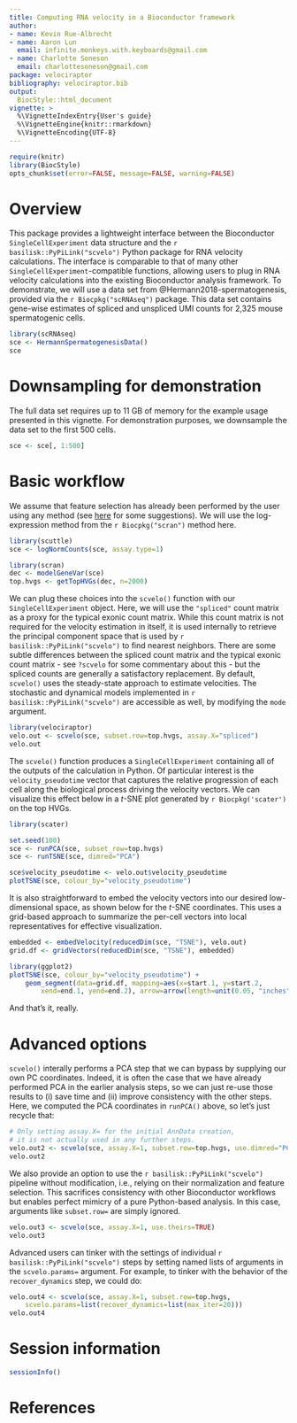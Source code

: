 ```yaml
---
title: Computing RNA velocity in a Bioconductor framework
author:
- name: Kevin Rue-Albrecht
- name: Aaron Lun
  email: infinite.monkeys.with.keyboards@gmail.com
- name: Charlotte Soneson
  email: charlottesoneson@gmail.com
package: velociraptor
bibliography: velociraptor.bib
output:
  BiocStyle::html_document
vignette: >
  %\VignetteIndexEntry{User's guide}
  %\VignetteEngine{knitr::rmarkdown}
  %\VignetteEncoding{UTF-8}    
---
```


```r
require(knitr)
library(BiocStyle)
opts_chunk$set(error=FALSE, message=FALSE, warning=FALSE)
```

# Overview

This package provides a lightweight interface between the Bioconductor `SingleCellExperiment` data structure
and the `r basilisk::PyPiLink("scvelo")` Python package for RNA velocity calculations.
The interface is comparable to that of many other `SingleCellExperiment`-compatible functions,
allowing users to plug in RNA velocity calculations into the existing Bioconductor analysis framework.
To demonstrate, we will use a data set from @Hermann2018-spermatogenesis, provided via the `r Biocpkg("scRNAseq")` package.
This data set contains gene-wise estimates of spliced and unspliced UMI counts for 2,325 mouse spermatogenic cells.

```r
library(scRNAseq)
sce <- HermannSpermatogenesisData()
sce
```

# Downsampling for demonstration

The full data set requires up to 11 GB of memory for the example usage presented in this vignette.
For demonstration purposes, we downsample the data set to the first 500 cells.

```r
sce <- sce[, 1:500]
```

# Basic workflow

We assume that feature selection has already been performed by the user using any method 
(see [here](https://osca.bioconductor.org/feature-selection.html) for some suggestions).
We will use the log-expression method from the `r Biocpkg("scran")` method here.

```r
library(scuttle)
sce <- logNormCounts(sce, assay.type=1)

library(scran)
dec <- modelGeneVar(sce)
top.hvgs <- getTopHVGs(dec, n=2000)
```

We can plug these choices into the `scvelo()` function with our `SingleCellExperiment` object.
Here, we will use the `"spliced"` count matrix as a proxy for the typical exonic count matrix.
While this count matrix is not required for the velocity estimation in itself, it is used internally to retrieve the principal component space that is used by `r basilisk::PyPiLink("scvelo")` to find nearest neighbors.
There are some subtle differences between the spliced count matrix and the typical exonic count matrix - see `?scvelo` for some commentary about this -
but the spliced counts are generally a satisfactory replacement.
By default, `scvelo()` uses the steady-state approach to estimate velocities. 
The stochastic and dynamical models implemented in `r basilisk::PyPiLink("scvelo")` are accessible as well, by modifying the `mode` argument. 

```r
library(velociraptor)
velo.out <- scvelo(sce, subset.row=top.hvgs, assay.X="spliced")
velo.out
```

The `scvelo()` function produces a `SingleCellExperiment` containing all of the outputs of the calculation in Python.
Of particular interest is the `velocity_pseudotime` vector that captures the relative progression of each cell 
along the biological process driving the velocity vectors.
We can visualize this effect below in a $t$-SNE plot generated by `r Biocpkg('scater')` on the top HVGs.

```r
library(scater)

set.seed(100)
sce <- runPCA(sce, subset_row=top.hvgs)
sce <- runTSNE(sce, dimred="PCA")

sce$velocity_pseudotime <- velo.out$velocity_pseudotime
plotTSNE(sce, colour_by="velocity_pseudotime")
```

It is also straightforward to embed the velocity vectors into our desired low-dimensional space, 
as shown below for the $t$-SNE coordinates.
This uses a grid-based approach to summarize the per-cell vectors into local representatives for effective visualization.

```r
embedded <- embedVelocity(reducedDim(sce, "TSNE"), velo.out)
grid.df <- gridVectors(reducedDim(sce, "TSNE"), embedded)

library(ggplot2)
plotTSNE(sce, colour_by="velocity_pseudotime") +
    geom_segment(data=grid.df, mapping=aes(x=start.1, y=start.2, 
        xend=end.1, yend=end.2), arrow=arrow(length=unit(0.05, "inches")))
```

And that's it, really.

# Advanced options

`scvelo()` interally performs a PCA step that we can bypass by supplying our own PC coordinates.
Indeed, it is often the case that we have already performed PCA in the earlier analysis steps,
so we can just re-use those results to (i) save time and (ii) improve consistency with the other steps.
Here, we computed the PCA coordinates in `runPCA()` above, so let's just recycle that:

```r
# Only setting assay.X= for the initial AnnData creation,
# it is not actually used in any further steps.
velo.out2 <- scvelo(sce, assay.X=1, subset.row=top.hvgs, use.dimred="PCA") 
velo.out2
```

We also provide an option to use the `r basilisk::PyPiLink("scvelo")` pipeline without modification,
i.e., relying on their normalization and feature selection.
This sacrifices consistency with other Bioconductor workflows but enables perfect mimicry of a pure Python-based analysis. 
In this case, arguments like `subset.row=` are simply ignored. 

```r
velo.out3 <- scvelo(sce, assay.X=1, use.theirs=TRUE)
velo.out3
```

Advanced users can tinker with the settings of individual `r basilisk::PyPiLink("scvelo")` steps
by setting named lists of arguments in the `scvelo.params=` argument.
For example, to tinker with the behavior of the `recover_dynamics` step, we could do:

```r
velo.out4 <- scvelo(sce, assay.X=1, subset.row=top.hvgs,
    scvelo.params=list(recover_dynamics=list(max_iter=20)))
velo.out4
```

# Session information

```r
sessionInfo()
```

# References
